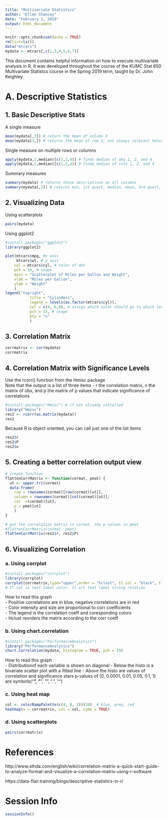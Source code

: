 ---
title: "Multivariate Statistics"
author: "Ellen Chancey"
date: "February 2, 2019"
output: html_document
---

```{r setup, include=FALSE}
knitr::opts_chunk$set(echo = TRUE)
rm(list=ls())
data("mtcars")
mydata <- mtcars[,c(1,3,4,5,6,7)]
```

This document contains helpful information on how to execute multivariate analysis in R. It was developed throughout the course of the KUMC Stat 850 Multivariate Statistcs course in the Spring 2019 term, taught by Dr. John Keighley.  


# A. Descriptive Statistics  

## 1. Basic Descriptive Stats 
A single measure
```{r}
mean(mydata[,3]) # return the mean of column 3
mean(mydata[3,]) # returns the mean of row 3, not always relevant hence the NA
```

Single measure on multiple rows or columns
```{r}
apply(mydata,1,median)[c(1,2,4)] # finds median of obs 1, 2, and 4
apply(mydata,2,median)[c(1,2,4)] # finds median of cols 1, 2, and 4
```

Summary measures
```{r}
summary(mydata) # returns those descriptives on all columns
summary(mydata[,3]) # returns min, 1st quart, median, mean, 3rd quart, and max of col 3
```

## 2. Visualizing Data

Using scatterplots
```{r}
pairs(mydata)
```


Using ggplot2
```{r}
#install.packages("ggplot2")
library(ggplot2)

plot(mtcars$mpg, #x axis
     mtcars$wt, # y axis
    col = mtcars$cyl, # color of dot
    pch = 16, # shape
    main = "Scatterplot of Miles per Gallon and Weight",
    xlab = "Miles per Gallon",
    ylab = "Weight"
    )
legend("topright",
           title = "Cylinders",
           legend = levels(as.factor(mtcars$cyl)),
           col = c(4, 6,8), # assign which color should go to which level
           pch = 15, # shape
           bty = "n"
           )
```


## 3. Correlation Matrix  
```{r}
corrmatrix <- cor(mydata)
corrmatrix
```

## 4. Correlation Matrix with Significance Levels  
Use the rcorr() function from the Hmisc package  
Note that the output is a list of three items - r the correlation matrix, n the matrix of obs, and p the matrix of p values that indicate significance of correlations
```{r}
#install.packages("Hmisc") # if not already installed
library("Hmisc")
res2 <- rcorr(as.matrix(mydata))
res2
```

Because R is object oriented, you can call just one of the list items
```{r}
res2$r
res2$P
res2$n
```


## 5. Creating a better correlation output view 
```{r}
# create function
flattenCorrMatrix <- function(cormat, pmat) {
  ut <- upper.tri(cormat)
  data.frame(
    row = rownames(cormat)[row(cormat)[ut]],
    column = rownames(cormat)[col(cormat)[ut]],
    cor  =(cormat)[ut],
    p = pmat[ut]
    )
}

# put the correlation matrix in cormat, the p values in pmat
#flattenCorrMatrix(cormat, pmat)
flattenCorrMatrix(res2$r, res2$P)

```


## 6. Visualizing Correlation  

### a. Using corrplot
```{r}
#install.packages("corrplot")
library(corrplot)
corrplot(corrmatrix,type="upper",order = "hclust", tl.col = "black", tl.srt = 45)
# tl.col is text label color, tl.srt text label string rotation
```

How to read this graph  
- Positive correlations are in blue, negative correlations are in red  
- Color intensity and size are proportional to corr coefficients  
- The legend is the correlation coeff and coresponding colors  
- Hclust reorders the matrix according to the corr coeff


### b. Using chart.correlation
```{r}
#install.packages("PerformanceAnalytics")
library("PerformanceAnalytics")
chart.Correlation(mydata, histogram = TRUE, pch = 19)
```

How to read this graph  
- Distributionof each variable is shown on diagonal
- Below the histo is a bivariate scatter plot with a fitted line
- Above the histo are values of correlation and significance stars p-values of (0, 0.0001, 0.01, 0.05, 0.1, 1) are symbols("***", "**", "*", ".", "")


### c. Using heat map
```{r}
col <- colorRampPalette(c(4, 8, 2))(20)  # blue, grey, red
heatmap(x = corrmatrix, col = col, symm = TRUE)
```


### d. Using scatterplots
```{r}
pairs(corrmatrix)
```






# References
http://www.sthda.com/english/wiki/correlation-matrix-a-quick-start-guide-to-analyze-format-and-visualize-a-correlation-matrix-using-r-software  

https://data-flair.training/blogs/descriptive-statistics-in-r/  

#  Session Info
```{r}
sessionInfo()
```

